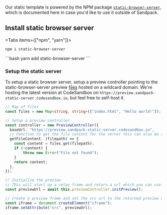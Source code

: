 
<Hero
  title="Static"
  subtitle="Run a static web server in any browser."
/>

Our static template is powered by the NPM package [`static-browser-server`](https://www.npmjs.com/package/static-browser-server), which is documented here in case you'd like to use it outside of Sandpack.

## Install static browser server

<Tabs items={["npm", "yarn"]}>
  <Tab>
```shell
npm i static-browser-server
```
  </Tab>

  <Tab>
```bash
yarn add static-browser-server
```
  </Tab>
</Tabs>

### Setup the static server

To setup a static browser server, setup a preview controller pointing to the static-browser-server preview [files](https://unpkg.com/browse/static-browser-server@latest/out/preview/) hosted on a wildcard domain. We're hosting the latest version at CodeSandbox on `https://preview.sandpack-static-server.codesandbox.io`, but feel free to self-host it. 

```ts
// Map of files
const files = new Map<string, string>(["index.html", "Hello world!"]);

// Setup a preview controller
const controller = new PreviewController({
  baseUrl: "https://preview.sandpack-static-server.codesandbox.io",
  // Function to get the file content for the server this can also be async
  getFileContent: (filepath) => {
    const content = files.get(filepath);
    if (!content) {
        throw new Error("File not found");
    }
    return content;
  },
});

// Initialize the preview
// This will start up a relay frame and return a url which you can use to show the preview
const previewUrl = await this.previewController.initPreview();

// Create a preview frame and set the src url to the returned preview url
const iframe = document.createElement("iframe");
iframe.setAttribute("src", previewUrl);
```
